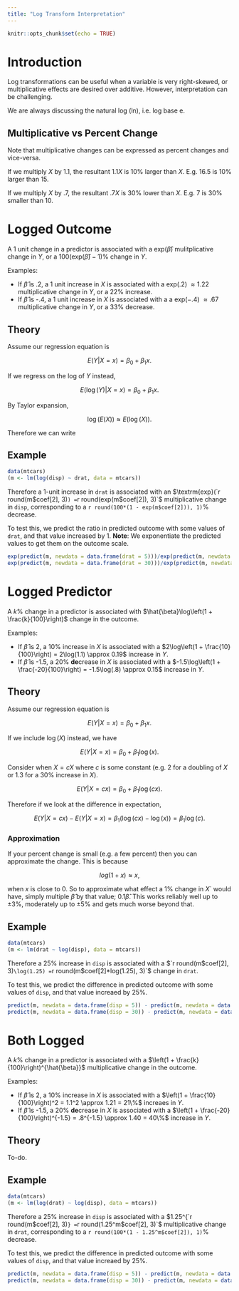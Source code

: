 ```yaml
---
title: "Log Transform Interpretation"
---
```


```r
knitr::opts_chunk$set(echo = TRUE)
```


# Introduction

Log transformations can be useful when a variable is very right-skewed, or
multiplicative effects are desired over additive. However, interpretation can be
challenging.

We are always discussing the natural log (ln), i.e. log base e.

## Multiplicative vs Percent Change

Note that multiplicative changes can be expressed as percent changes and vice-versa.

If we multiply $X$ by 1.1, the resultant $1.1X$ is 10\% larger than $X$.
E.g. 16.5 is 10\% larger than 15.

If we multiply $X$ by .7, the resultant $.7X$ is 30\% lower than $X$. E.g. 7 is
30% smaller than 10.

# Logged Outcome

A 1 unit change in a predictor is associated with a $\textrm{exp}(\hat{\beta})$
mulitplicative change in $Y$, or a $100(\textrm{exp}(\hat{\beta}) - 1)\%$ change
in $Y$.

Examples:

- If $\hat{\beta}$ is .2, a 1 unit increase in $X$ is associated with a
  $\textrm{exp}(.2)\ \approx 1.22$ multiplicative change in $Y$, or a 22\%
  increase.
- If $\hat{\beta}$ is -.4, a 1 unit increase in $X$ is associated with a a
  $\textrm{exp}(-.4)\ \approx .67$ multiplicative change in $Y$, or a 33\%
  decrease.

## Theory

Assume our regression equation is

$$
  E(Y|X = x) = \beta_0 + \beta_1x.
$$

If we regress on the log of $Y$ instead,

$$
  E(\log(Y)|X = x) = \beta_0 + \beta_1x.
$$

By Taylor expansion,

$$
  \log(E(X)) \approx E(\log(X)).
$$

Therefore we can write
\begin{align*}
  E(Y|X = x + 1) & = \textrm{exp}\left(\beta_0 + \beta_1(x + 1)\right) \\
  & = \textrm{exp}\left(\beta_0 + \beta_1x + \beta_1\right) \\
  & = \textrm{exp}\left(\beta_0 + \beta_1x\right)\textrm{exp}(\beta_1) \\
  & = E(Y|X = x)\textrm{exp}(\beta_1)
\end{align*}

## Example

```r
data(mtcars)
(m <- lm(log(disp) ~ drat, data = mtcars))
```

Therefore a 1-unit increase in `drat` is associated with an $\textrm{exp}(`r
round(m$coef[2], 3)`) = `r round(exp(m$coef[2]), 3)`$ multiplicative change in
`disp`, corresponding to a `r round(100*(1 - exp(m$coef[2])), 1)`% decrease.

To test this, we predict the ratio in predicted outcome with some values of
`drat`, and that value increased by 1. **Note**: We exponentiate the predicted
values to get them on the outcome scale.

```r
exp(predict(m, newdata = data.frame(drat = 5)))/exp(predict(m, newdata = data.frame(drat = 4)))
exp(predict(m, newdata = data.frame(drat = 30)))/exp(predict(m, newdata = data.frame(drat = 29)))
```

# Logged Predictor

A $k\%$ change in a predictor is associated with $\hat{\beta}\log\left(1 +
\frac{k}{100}\right)$ change in the outcome.

Examples:

- If $\hat{\beta}$ is 2, a $10\%$ increase in $X$ is associated with a
$2\log\left(1 + \frac{10}{100}\right) = 2\log(1.1) \approx 0.19$ increase in
$Y$.
- If $\hat{\beta}$ is -1.5, a $20\%$ **de**crease in $X$ is associated with a
$-1.5\log\left(1 + \frac{-20}{100}\right) = -1.5\log(.8) \approx 0.15$ increase
in $Y$.

## Theory

Assume our regression equation is

$$
  E(Y|X = x) = \beta_0 + \beta_1x.
$$

If we include $\log(X)$ instead, we have

$$
  E(Y|X = x) = \beta_0 + \beta_1\log(x).
$$

Consider when $X = cX$ where $c$ is some constant (e.g. 2 for a doubling of $X$
or 1.3 for a 30% increase in $X$).

$$
  E(Y|X = cx) = \beta_0 + \beta_1\log(cx).
$$

Therefore if we look at the difference in expectation,

$$
  E(Y|X = cx) - E(Y|X = x)  = \beta_1(\log(cx) - \log(x)) = \beta_1\log(c).
$$

### Approximation

If your percent change is small (e.g. a few percent) then you can approximate
the change. This is because

$$
  log(1 + x) \approx x,
$$

when $x$ is close to 0. So to approximate what effect a 1\% change in $X$` would
have, simply multiple $\hat{\beta}$ by that value; $0.1\hat{\beta}$. This works
reliably well up to $\pm3\%$, moderately up to $\pm5\%$ and gets much worse
beyond that.

## Example

```r
data(mtcars)
(m <- lm(drat ~ log(disp), data = mtcars))
```

Therefore a 25% increase in `disp` is associated with a $`r round(m$coef[2],
3)`\log(1.25) = `r round(m$coef[2]*log(1.25), 3)`$ change in `drat`.

To test this, we predict the difference in predicted outcome with some values of
`disp`, and that value increaed by 25\%.

```r
predict(m, newdata = data.frame(disp = 5)) - predict(m, newdata = data.frame(disp = 5*1.25))
predict(m, newdata = data.frame(disp = 30)) - predict(m, newdata = data.frame(disp = 30*1.25))
```

# Both Logged

A $k\%$ change in a predictor is associated with a $\left(1 +
\frac{k}{100}\right)^{\hat{\beta}}$ multiplicative change in the outcome.

Examples:

- If $\hat{\beta}$ is 2, a $10\%$ increase in $X$ is associated with a
$\left(1 + \frac{10}{100}\right)^2 = 1.1^2 \approx 1.21 = 21\%$ increaes in $Y$.
- If $\hat{\beta}$ is -1.5, a $20\%$ **de**crease in $X$ is associated with a
$\left(1 + \frac{-20}{100}\right)^{-1.5} = .8^{-1.5} \approx 1.40 = 40\%$
increase in $Y$.

## Theory

To-do.

## Example

```r
data(mtcars)
(m <- lm(log(drat) ~ log(disp), data = mtcars))
```

Therefore a 25% increase in `disp` is associated with a $1.25^{`r
round(m$coef[2], 3)`} = `r round(1.25^m$coef[2], 3)`$ multiplicative change in
`drat`, corresponding to a `r round(100*(1 - 1.25^m$coef[2]), 1)`% decrease.

To test this, we predict the difference in predicted outcome with some values of
`disp`, and that value increaed by 25\%.

```r
predict(m, newdata = data.frame(disp = 5)) - predict(m, newdata = data.frame(disp = 5*1.25))
predict(m, newdata = data.frame(disp = 30)) - predict(m, newdata = data.frame(disp = 30*1.25))
```
